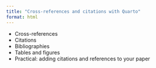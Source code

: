 ```yaml
---
title: "Cross-references and citations with Quarto"
format: html
---
```


-   Cross-references
-   Citations
-   Bibliographies
-   Tables and figures
-   Practical: adding citations and references to your paper